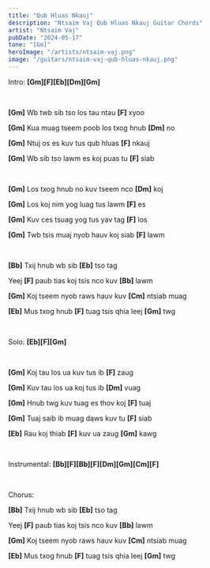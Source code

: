 ```yaml
---
title: "Qub Hluas Nkauj"
description: "Ntsaim Vaj Qub Hluas Nkauj Guitar Chords"
artist: "Ntsaim Vaj"
pubDate: "2024-05-17"
tone: "[Gm]"
heroImage: "/artists/ntsaim-vaj.png"
image: "/guitars/ntsaim-vaj-qub-hluas-nkauj.png"
---
```


Intro: <b>[Gm][F][Eb][Dm][Gm]</b>

<br />

<b>[Gm]</b> Wb twb sib tso los tau ntau <b>[F]</b> xyoo

<b>[Gm]</b> Kua muag tseem poob los txog hnub <b>[Dm]</b> no

<b>[Gm]</b> Ntuj os es kuv tus qub hluas <b>[F]</b> nkauj

<b>[Gm]</b> Wb sib tso lawm es koj puas tu <b>[F]</b> siab

<br />

<b>[Gm]</b> Los txog hnub no kuv tseem nco <b>[Dm]</b> koj

<b>[Gm]</b> Los koj nim yog luag tus lawm <b>[F]</b> es

<b>[Gm]</b> Kuv ces tsuag yog tus yav tag <b>[F]</b> los

<b>[Gm]</b> Twb tsis muaj nyob hauv koj siab <b>[F]</b> lawm

<br />

<b>[Bb]</b> Txij hnub wb sib <b>[Eb]</b> tso tag

Yeej <b>[F]</b> paub tias koj tsis nco kuv <b>[Bb]</b> lawm

<b>[Gm]</b> Koj tseem nyob raws hauv kuv <b>[Cm]</b> ntsiab muag

<b>[Eb]</b> Mus txog hnub <b>[F]</b> tuag tsis qhia leej <b>[Gm]</b> twg

<br />

Solo: <b>[Eb][F][Gm]</b>

<br />

<b>[Gm]</b> Koj tau los ua kuv tus ib <b>[F]</b> zaug

<b>[Gm]</b> Kuv tau los ua koj tus ib <b>[Dm]</b> vuag

<b>[Gm]</b> Hnub twg kuv tuag es thov koj <b>[F]</b> tuaj

<b>[Gm]</b> Tuaj saib ib muag daws kuv tu <b>[F]</b> siab

<b>[Eb]</b> Rau koj thiab <b>[F]</b> kuv ua zaug <b>[Gm]</b> kawg

<br />

Instrumental: <b>[Bb][F][Bb][F][Dm][Gm][Cm][F]</b>

<br />

Chorus:

<b>[Bb]</b> Txij hnub wb sib <b>[Eb]</b> tso tag

Yeej <b>[F]</b> paub tias koj tsis nco kuv <b>[Bb]</b> lawm

<b>[Gm]</b> Koj tseem nyob raws hauv kuv <b>[Cm]</b> ntsiab muag

<b>[Eb]</b> Mus txog hnub <b>[F]</b> tuag tsis qhia leej <b>[Gm]</b> twg
